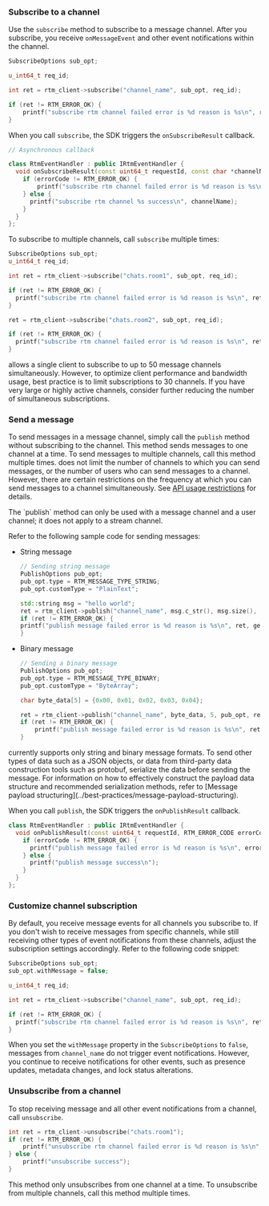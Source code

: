 <PlatformWrapper platform="linux-cpp">

### Subscribe to a channel

Use the `subscribe` method to subscribe to a message channel. After you subscribe, you receive `onMessageEvent` and other event notifications within the channel.

```cpp
SubscribeOptions sub_opt;

u_int64_t req_id;

int ret = rtm_client->subscribe("channel_name", sub_opt, req_id);

if (ret != RTM_ERROR_OK) {
    printf("subscribe rtm channel failed error is %d reason is %s\n", ret, getErrorReason(ret));
}
```

When you call `subscribe`, the SDK triggers the `onSubscribeResult` callback.

```cpp
// Asynchronous callback

class RtmEventHandler : public IRtmEventHandler {
  void onSubscribeResult(const uint64_t requestId, const char *channelName, RTM_ERROR_CODE errorCode) {
    if (errorCode != RTM_ERROR_OK) {
        printf("subscribe rtm channel failed error is %d reason is %s\n", errorCode, getErrorReason(errorCode));
    } else {
      printf("subscribe rtm channel %s success\n", channelName);
    }
  }
};
```

To subscribe to multiple channels, call `subscribe` multiple times:

```cpp
SubscribeOptions sub_opt;
u_int64_t req_id;

int ret = rtm_client->subscribe("chats.room1", sub_opt, req_id);

if (ret != RTM_ERROR_OK) {
  printf("subscribe rtm channel failed error is %d reason is %s\n", ret, getErrorReason(ret));
}

ret = rtm_client->subscribe("chats.room2", sub_opt, req_id);

if (ret != RTM_ERROR_OK) {
  printf("subscribe rtm channel failed error is %d reason is %s\n", ret, getErrorReason(ret));
}
```

<Admonition>
<Vg k="SIG" /> allows a single client to subscribe to up to 50 message channels simultaneously. However, to optimize client performance and bandwidth usage, best practice is to limit subscriptions to 30 channels. If you have very large or highly active channels, consider further reducing the number of simultaneous subscriptions.
</Admonition>

### Send a message

To send messages in a message channel, simply call the `publish` method without subscribing to the channel. This method sends messages to one channel at a time. To send messages to multiple channels, call this method multiple times. <Vg k="MESS_SDK" /> does not limit the number of channels to which you can send messages, or the number of users who can send messages to a channel. However, there are certain restrictions on the frequency at which you can send messages to a channel simultaneously. See [API usage restrictions](../reference/limitations) for details.

<Admonition type="alert" title="Info">
The `publish` method can only be used with a message channel and a user channel; it does not apply to a stream channel.
</Admonition>

Refer to the following sample code for sending messages:

* String message

    ```cpp
    // Sending string message
    PublishOptions pub_opt;
    pub_opt.type = RTM_MESSAGE_TYPE_STRING;
    pub_opt.customType = "PlainText";

    std::string msg = "hello world";
    ret = rtm_client->publish("channel_name", msg.c_str(), msg.size(), pub_opt, req_id);
    if (ret != RTM_ERROR_OK) {
    printf("publish message failed error is %d reason is %s\n", ret, getErrorReason(ret));
    }
    ```

* Binary message

    ```cpp
    // Sending a binary message
    PublishOptions pub_opt;
    pub_opt.type = RTM_MESSAGE_TYPE_BINARY;
    pub_opt.customType = "ByteArray";

    char byte_data[5] = {0x00, 0x01, 0x02, 0x03, 0x04};

    ret = rtm_client->publish("channel_name", byte_data, 5, pub_opt, req_id);
    if (ret != RTM_ERROR_OK) {
        printf("publish message failed error is %d reason is %s\n", ret, getErrorReason(ret));
    }
    ```
<Admonition>
<Vg k="SIG" /> currently supports only string and binary message formats. To send other types of data such as a JSON objects, or data from third-party data construction tools such as protobuf, serialize the data before sending the message. For information on how to effectively construct the payload data structure and recommended serialization methods, refer to [Message payload structuring](../best-practices/message-payload-structuring).
</Admonition>

When you call `publish`, the SDK triggers the `onPublishResult` callback.

```cpp
class RtmEventHandler : public IRtmEventHandler {
  void onPublishResult(const uint64_t requestId, RTM_ERROR_CODE errorCode) override {
    if (errorCode != RTM_ERROR_OK) {
      printf("publish message failed error is %d reason is %s\n", errorCode, getErrorReason(errorCode));
    } else {
      printf("publish message success\n");
    }
  }
};
```

### Customize channel subscription

By default, you receive message events for all channels you subscribe to. If you don't wish to receive messages from specific channels, while still receiving other types of event notifications from these channels, adjust the subscription settings accordingly. Refer to the following code snippet:

```cpp
SubscribeOptions sub_opt;
sub_opt.withMessage = false;

u_int64_t req_id;

int ret = rtm_client->subscribe("channel_name", sub_opt, req_id);

if (ret != RTM_ERROR_OK) {
  printf("subscribe rtm channel failed error is %d reason is %s\n", ret, getErrorReason(ret));
}
```

When you set the `withMessage` property in the `SubscribeOptions` to `false`, messages from `channel_name` do not trigger event notifications. However, you continue to receive notifications for other events, such as presence updates, metadata changes, and lock status alterations.

### Unsubscribe from a channel

To stop receiving message and all other event notifications from a channel, call `unsubscribe`.

```cpp
int ret = rtm_client->unsubscribe("chats.room1");
if (ret != RTM_ERROR_OK) {
    printf("unsubscribe rtm channel failed error is %d reason is %s\n", ret, getErrorReason(ret));
} else {
    printf("unsubscribe success");
}
```

This method only unsubscribes from one channel at a time. To unsubscribe from multiple channels, call this method multiple times.

</PlatformWrapper>
